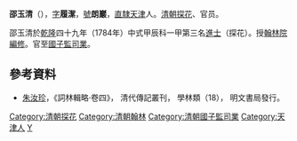 '''邵玉清'''（{{bd|?||?|}}），[[表字|字]]'''履潔'''，[[號|號]]'''朗巖'''，[[直隶省|直隸]][[天津|天津]]人。[[清朝|清朝]][[探花|探花]]、官员。

邵玉清於[[乾隆|乾隆]]四十九年（1784年）中式甲辰科一甲第三名[[進士|進士]]（探花）。授[[翰林院編修|翰林院編修]]。官至[[國子監|國子監]][[司業|司業]]。

==參考資料==
*[[朱汝珍|朱汝珍]]，《詞林輯略·卷四》， 清代傳記叢刊， 學林類（18）， 明文書局發行。

{{乾隆四十九年甲辰科殿試金榜}}
{{清朝官员小作品}}
{{DEFAULTSORT:Shao邵}}

[[Category:清朝探花|Category:清朝探花]]
[[Category:清朝翰林|Category:清朝翰林]]
[[Category:清朝國子監司業|Category:清朝國子監司業]]
[[Category:天津人|Category:天津人]]
[[Category:邵姓|Y]]
